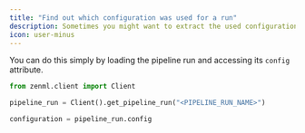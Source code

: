 ```yaml
---
title: "Find out which configuration was used for a run"
description: Sometimes you might want to extract the used configuration from a pipeline that has already run.
icon: user-minus
---
```


You can do this simply by loading the pipeline run and accessing its `config` attribute.

```py
from zenml.client import Client

pipeline_run = Client().get_pipeline_run("<PIPELINE_RUN_NAME>")

configuration = pipeline_run.config
```
